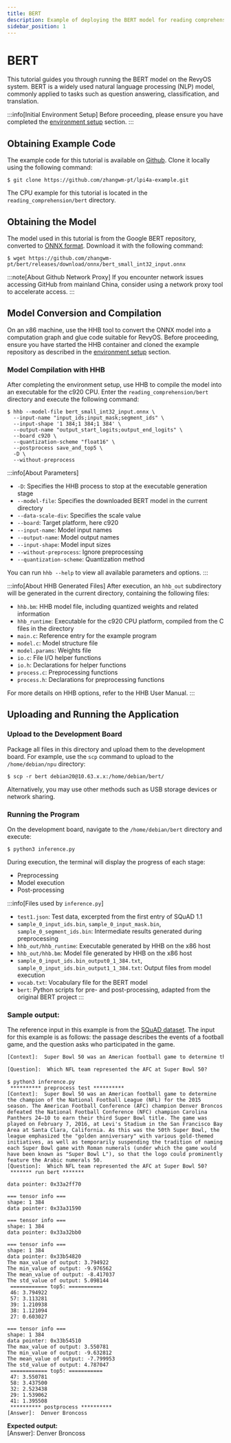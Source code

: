```yaml
---
title: BERT
description: Example of deploying the BERT model for reading comprehension on the LicheePi 4A platform
sidebar_position: 1
---
```



# BERT

This tutorial guides you through running the BERT model on the RevyOS system. BERT is a widely used natural language processing (NLP) model, commonly applied to tasks such as question answering, classification, and translation.

:::info[Initial Environment Setup]
Before proceeding, please ensure you have completed the [environment setup](../../env) section.
:::

## Obtaining Example Code

The example code for this tutorial is available on [Github](https://github.com/zhangwm-pt/lpi4a-example). Clone it locally using the following command:

```shell-session
$ git clone https://github.com/zhangwm-pt/lpi4a-example.git
```

The CPU example for this tutorial is located in the `reading_comprehension/bert` directory.

## Obtaining the Model

The model used in this tutorial is from the Google BERT repository, converted to [ONNX format](https://github.com/zhangwm-pt/bert/releases/download/onnx/bert_small_int32_input.onnx). Download it with the following command:

```shell-session
$ wget https://github.com/zhangwm-pt/bert/releases/download/onnx/bert_small_int32_input.onnx
```

:::note[About Github Network Proxy]
If you encounter network issues accessing GitHub from mainland China, consider using a network proxy tool to accelerate access.
:::

## Model Conversion and Compilation

On an x86 machine, use the HHB tool to convert the ONNX model into a computation graph and glue code suitable for RevyOS. Before proceeding, ensure you have started the HHB container and cloned the example repository as described in the [environment setup](../../env) section.

### Model Compilation with HHB

After completing the environment setup, use HHB to compile the model into an executable for the c920 CPU. Enter the `reading_comprehension/bert` directory and execute the following command:

```shell-session
$ hhb --model-file bert_small_int32_input.onnx \
  --input-name "input_ids;input_mask;segment_ids" \
  --input-shape '1 384;1 384;1 384' \
  --output-name "output_start_logits;output_end_logits" \
  --board c920 \
  --quantization-scheme "float16" \
  --postprocess save_and_top5 \
  -D \
  --without-preprocess
```

:::info[About Parameters]
- `-D`: Specifies the HHB process to stop at the executable generation stage
- `--model-file`: Specifies the downloaded BERT model in the current directory
- `--data-scale-div`: Specifies the scale value
- `--board`: Target platform, here c920
- `--input-name`: Model input names
- `--output-name`: Model output names
- `--input-shape`: Model input sizes
- `--without-preprocess`: Ignore preprocessing
- `--quantization-scheme`: Quantization method

You can run `hhb --help` to view all available parameters and options.
:::

:::info[About HHB Generated Files]
After execution, an `hhb_out` subdirectory will be generated in the current directory, containing the following files:

- `hhb.bm`: HHB model file, including quantized weights and related information
- `hhb_runtime`: Executable for the c920 CPU platform, compiled from the C files in the directory
- `main.c`: Reference entry for the example program
- `model.c`: Model structure file
- `model.params`: Weights file
- `io.c`: File I/O helper functions
- `io.h`: Declarations for helper functions
- `process.c`: Preprocessing functions
- `process.h`: Declarations for preprocessing functions

For more details on HHB options, refer to the HHB User Manual.
:::

## Uploading and Running the Application

### Upload to the Development Board

Package all files in this directory and upload them to the development board. For example, use the `scp` command to upload to the `/home/debian/npu` directory:

```shell-session
$ scp -r bert debian20@10.63.x.x:/home/debian/bert/
```

Alternatively, you may use other methods such as USB storage devices or network sharing.

### Running the Program

On the development board, navigate to the `/home/debian/bert` directory and execute:

```shell-session
$ python3 inference.py
```

During execution, the terminal will display the progress of each stage:

- Preprocessing
- Model execution
- Post-processing

:::info[Files used by `inference.py`]

- `test1.json`: Test data, excerpted from the first entry of SQuAD 1.1
- `sample_0_input_ids.bin`, `sample_0_input_mask.bin`, `sample_0_segment_ids.bin`: Intermediate results generated during preprocessing
- `hhb_out/hhb_runtime`: Executable generated by HHB on the x86 host
- `hhb_out/hhb.bm`: Model file generated by HHB on the x86 host
- `sample_0_input_ids.bin_output0_1_384.txt`, `sample_0_input_ids.bin_output1_1_384.txt`: Output files from model execution
- `vocab.txt`: Vocabulary file for the BERT model
- `bert`: Python scripts for pre- and post-processing, adapted from the original BERT project
:::


### Sample output:

The reference input in this example is from the [SQuAD dataset](https://rajpurkar.github.io/SQuAD-explorer/). The input for this example is as follows: the passage describes the events of a football game, and the question asks who participated in the game.

```txt
[Context]:  Super Bowl 50 was an American football game to determine the champion of the National Football League (NFL) for the 2015 season. The American Football Conference (AFC) champion Denver Broncos defeated the National Football Conference (NFC) champion Carolina Panthers 24–10 to earn their third Super Bowl title. The game was played on February 7, 2016, at Levi's Stadium in the San Francisco Bay Area at Santa Clara, California. As this was the 50th Super Bowl, the league emphasized the "golden anniversary" with various gold-themed initiatives, as well as temporarily suspending the tradition of naming each Super Bowl game with Roman numerals (under which the game would have been known as "Super Bowl L"), so that the logo could prominently feature the Arabic numerals 50.

[Question]:  Which NFL team represented the AFC at Super Bowl 50?
```

```shell-session
$ python3 inference.py
 ********** preprocess test **********
[Context]:  Super Bowl 50 was an American football game to determine the champion of the National Football League (NFL) for the 2015 season. The American Football Conference (AFC) champion Denver Broncos defeated the National Football Conference (NFC) champion Carolina Panthers 24–10 to earn their third Super Bowl title. The game was played on February 7, 2016, at Levi's Stadium in the San Francisco Bay Area at Santa Clara, California. As this was the 50th Super Bowl, the league emphasized the "golden anniversary" with various gold-themed initiatives, as well as temporarily suspending the tradition of naming each Super Bowl game with Roman numerals (under which the game would have been known as "Super Bowl L"), so that the logo could prominently feature the Arabic numerals 50.
[Question]:  Which NFL team represented the AFC at Super Bowl 50?
 ******* run bert *******

data pointer: 0x33a2ff70

=== tensor info ===
shape: 1 384
data pointer: 0x33a31590

=== tensor info ===
shape: 1 384
data pointer: 0x33a32bb0

=== tensor info ===
shape: 1 384
data pointer: 0x33b54820
The max_value of output: 3.794922
The min_value of output: -9.976562
The mean_value of output: -8.417037
The std_value of output: 5.098144
 ============ top5: ===========
 46: 3.794922
 57: 3.113281
 39: 1.210938
 38: 1.121094
 27: 0.603027

=== tensor info ===
shape: 1 384
data pointer: 0x33b54510
The max_value of output: 3.550781
The min_value of output: -9.632812
The mean_value of output: -7.799953
The std_value of output: 4.787047
 ============ top5: ===========
 47: 3.550781
 58: 3.437500
 32: 2.523438
 29: 1.539062
 41: 1.395508
 ********** postprocess **********
[Answer]:  Denver Broncoss
```

**Expected output:**  
[Answer]:  Denver Broncoss